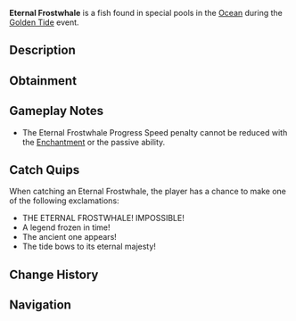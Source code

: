 {{FishInfobox
|image          = Eternal Frostwhale.png
|rarity         = Limited
|event          = Golden Tide
|sea            = First Sea
|location       = [[Golden Tide]]
|sublocation    = 
|sources        = Fishing Rod
|radar_location = 
|prog_speed     = +120
|xp             = 8000
|weather        = 
|time           = 
|season         = 
|bait           = Shark Head
|base_weight    = 1500
|base_value     = 12000
|weight_range   = 500
|base_chance    = 0.01
|base_resil     = 3
}}
'''Eternal Frostwhale''' is a {{Rarity|Limited}} fish found in special pools in the [[Ocean]] during the [[Golden Tide]] event.

== Description ==
{{Description|An ancient behemoth that emerges only during the Golden Tide, its crystalline body seemming to contain an entire frozen cosmos. This legendary creature is said to have witnessed countless celebrations, its presence marking truly special occasions.|Bestiary Entry}}

== Obtainment ==
{{Fish Availability|
Golden Tide
|top_rods      = 
Leviathan's Fang Rod\39045.83\207475.29;
Free Spirit Rod\33935.75\212459.09;
Trident Rod\31293.98\199919.9;
Great Rod of Oscar\27026.96\106164.15;
Ethereal Prism Rod\25760.87\112486.67;
Resourceful Rod\19822.63\92899.16;
Destiny Rod\20862.25\104942.29;
Azure Of Lagoon\25269.81\153226.91;
No-Life Rod\25645.01\142287.7;
Blazebringer Rod\21797.69\111374.34;
Zeus Rod\20584.42\105434.11;
Astralhook Rod\25743.97\111917.97;
Seraphic Rod\24850.43\115564.49;
Challenger's Rod\23628.1\115280.47;
Rod Of The Forgotten Fang\23337.43\113981.94;
Rod Of The Depths\21023.15\109259.09;
Rod Of The Exalted One\20635.83\107825.72;
Verdant Shear Rod\20233.44\106689.71;
Depthseeker Rod\18508.38\99359.29;
Avalanche Rod\16684.8\89764.09;
Volcanic Rod\16020.26\83187.38;
Steady Rod\5441.29\34270.34
|recommended   = Trident Rod
}}

== Gameplay Notes ==
* The Eternal Frostwhale Progress Speed penalty cannot be reduced with the {{Enchantment|Steady}} [[Enchantment]] or the {{Item|Tempest Rod}} passive ability.

== Catch Quips ==
When catching an Eternal Frostwhale, the player has a chance to make one of the following exclamations:
* THE ETERNAL FROSTWHALE! IMPOSSIBLE!
* A legend frozen in time!
* The ancient one appears!
* The tide bows to its eternal majesty!

== Change History ==
{{Change History|{{subst:Current Version}}}}

== Navigation ==
{{Fish Navbox|Golden Tide}}